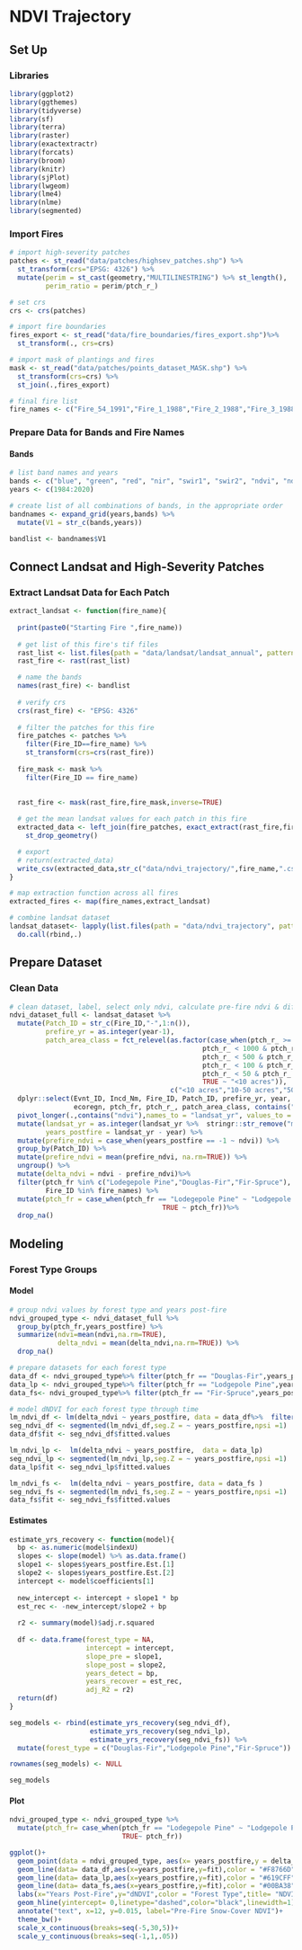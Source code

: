 # NDVI Trajectory

## Set Up

### Libraries 

```r
library(ggplot2)
library(ggthemes)
library(tidyverse)
library(sf)
library(terra)
library(raster)
library(exactextractr)
library(forcats)
library(broom)
library(knitr)
library(sjPlot)
library(lwgeom)
library(lme4)
library(nlme)
library(segmented)
```

### Import Fires

```r
# import high-severity patches
patches <- st_read("data/patches/highsev_patches.shp") %>% 
  st_transform(crs="EPSG: 4326") %>% 
  mutate(perim = st_cast(geometry,"MULTILINESTRING") %>% st_length(),
         perim_ratio = perim/ptch_r_)

# set crs
crs <- crs(patches)

# import fire boundaries
fires_export <- st_read("data/fire_boundaries/fires_export.shp")%>% 
  st_transform(., crs=crs)

# import mask of plantings and fires
mask <- st_read("data/patches/points_dataset_MASK.shp") %>% 
  st_transform(crs=crs) %>% 
  st_join(.,fires_export)

# final fire list
fire_names <- c("Fire_54_1991","Fire_1_1988","Fire_2_1988","Fire_3_1988","Fire_4_1988","Fire_7_1988","Fire_9_1988","Fire_10_1988","Fire_11_1988","Fire_12_1988","Fire_13_1988","Fire_14_1988","Fire_15_1988","Fire_16_1988","Fire_18_1988","Fire_19_1988","Fire_20_1988","Fire_22_1988","Fire_23_1988","Fire_25_1988","Fire_26_1988","Fire_28_1988","Fire_29_1988","Fire_31_1988","Fire_32_1989","Fire_33_1989","Fire_35_1989","Fire_38_1989","Fire_41_1989","Fire_42_1989","Fire_48_1990","Fire_49_1991","Fire_50_1991","Fire_51_1991")
```

### Prepare Data for Bands and Fire Names

#### Bands
```r
# list band names and years
bands <- c("blue", "green", "red", "nir", "swir1", "swir2", "ndvi", "ndwi", "nbr", "nbr2", "ndsi", "ndfsi", "evi")
years <- c(1984:2020)

# create list of all combinations of bands, in the appropriate order
bandnames <- expand_grid(years,bands) %>% 
  mutate(V1 = str_c(bands,years)) 

bandlist <- bandnames$V1
```

## Connect Landsat and High-Severity Patches

### Extract Landsat Data for Each Patch

```r
extract_landsat <- function(fire_name){
  
  print(paste0("Starting Fire ",fire_name))
  
  # get list of this fire's tif files
  rast_list <- list.files(path = "data/landsat/landsat_annual", pattern = str_c(fire_name,".tif"), all.files=TRUE, full.names=TRUE)
  rast_fire <- rast(rast_list)

  # name the bands
  names(rast_fire) <- bandlist
  
  # verify crs
  crs(rast_fire) <- "EPSG: 4326"
  
  # filter the patches for this fire
  fire_patches <- patches %>% 
    filter(Fire_ID==fire_name) %>% 
    st_transform(crs=crs(rast_fire))
    
  fire_mask <- mask %>% 
    filter(Fire_ID == fire_name)
  

  rast_fire <- mask(rast_fire,fire_mask,inverse=TRUE)
  
  # get the mean landsat values for each patch in this fire
  extracted_data <- left_join(fire_patches, exact_extract(rast_fire,fire_patches, append_cols = TRUE, max_cells_in_memory = 3e+08, fun = "mean")) %>% 
    st_drop_geometry()

  # export
  # return(extracted_data)
  write_csv(extracted_data,str_c("data/ndvi_trajectory/",fire_name,".csv"))
}
```

```r
# map extraction function across all fires
extracted_fires <- map(fire_names,extract_landsat)
```

```r
# combine landsat dataset
landsat_dataset<- lapply(list.files(path = "data/ndvi_trajectory", pattern = str_c("Fire"), all.files=TRUE, full.names=TRUE),read_csv) %>% 
  do.call(rbind,.) 
```

## Prepare Dataset 

### Clean Data

```r
# clean dataset, label, select only ndvi, calculate pre-fire ndvi & differenced ndvi
ndvi_dataset_full <- landsat_dataset %>% 
  mutate(Patch_ID = str_c(Fire_ID,"-",1:n()),
         prefire_yr = as.integer(year-1),
         patch_area_class = fct_relevel(as.factor(case_when(ptch_r_ >= 1000 ~ ">1000 acres",
                                                ptch_r_ < 1000 & ptch_r_ >= 500 ~ "500-1000 acres",
                                                ptch_r_ < 500 & ptch_r_ >= 100 ~ "100-500 acres",
                                                ptch_r_ < 100 & ptch_r_ >= 50 ~ "50-100 acres",
                                                ptch_r_ < 50 & ptch_r_ >= 10 ~ "10-50 acres",
                                                TRUE ~ "<10 acres")),
                                        c("<10 acres","10-50 acres","50-100 acres","100-500 acres","500-1000 acres",">1000 acres"))) %>% 
  dplyr::select(Evnt_ID, Incd_Nm, Fire_ID, Patch_ID, prefire_yr, year, 
                ecoregn, ptch_fr, ptch_r_, patch_area_class, contains("ndvi")) %>%
  pivot_longer(.,contains("ndvi"),names_to = "landsat_yr", values_to = "ndvi")%>% 
  mutate(landsat_yr = as.integer(landsat_yr %>%  stringr::str_remove("mean.ndvi")),
         years_postfire = landsat_yr - year) %>% 
  mutate(prefire_ndvi = case_when(years_postfire == -1 ~ ndvi)) %>% 
  group_by(Patch_ID) %>% 
  mutate(prefire_ndvi = mean(prefire_ndvi, na.rm=TRUE)) %>%
  ungroup() %>% 
  mutate(delta_ndvi = ndvi - prefire_ndvi)%>%  
  filter(ptch_fr %in% c("Lodegepole Pine","Douglas-Fir","Fir-Spruce"),
         Fire_ID %in% fire_names) %>% 
  mutate(ptch_fr = case_when(ptch_fr == "Lodegepole Pine" ~ "Lodgepole Pine",
                                      TRUE ~ ptch_fr))%>% 
  drop_na() 
```

## Modeling

### Forest Type Groups

#### Model 
```r
# group ndvi values by forest type and years post-fire
ndvi_grouped_type <- ndvi_dataset_full %>% 
  group_by(ptch_fr,years_postfire) %>% 
  summarize(ndvi=mean(ndvi,na.rm=TRUE),
            delta_ndvi = mean(delta_ndvi,na.rm=TRUE)) %>% 
  drop_na()

# prepare datasets for each forest type
data_df <- ndvi_grouped_type%>% filter(ptch_fr == "Douglas-Fir",years_postfire>=0)
data_lp <- ndvi_grouped_type%>% filter(ptch_fr == "Lodgepole Pine",years_postfire>=0)
data_fs<- ndvi_grouped_type%>% filter(ptch_fr == "Fir-Spruce",years_postfire>=0)

# model dNDVI for each forest type through time
lm_ndvi_df <- lm(delta_ndvi ~ years_postfire, data = data_df%>%  filter(years_postfire>=0))
seg_ndvi_df <- segmented(lm_ndvi_df,seg.Z = ~ years_postfire,npsi =1)
data_df$fit <- seg_ndvi_df$fitted.values

lm_ndvi_lp <-  lm(delta_ndvi ~ years_postfire,  data = data_lp)
seg_ndvi_lp <- segmented(lm_ndvi_lp,seg.Z = ~ years_postfire,npsi =1)
data_lp$fit <- seg_ndvi_lp$fitted.values

lm_ndvi_fs <-  lm(delta_ndvi ~ years_postfire, data = data_fs )
seg_ndvi_fs <- segmented(lm_ndvi_fs,seg.Z = ~ years_postfire,npsi =1)
data_fs$fit <- seg_ndvi_fs$fitted.values
```

#### Estimates

```r
estimate_yrs_recovery <- function(model){
  bp <- as.numeric(model$indexU)
  slopes <- slope(model) %>% as.data.frame()
  slope1 <- slopes$years_postfire.Est.[1]
  slope2 <- slopes$years_postfire.Est.[2]
  intercept <- model$coefficients[1]
  
  new_intercept <- intercept + slope1 * bp
  est_rec <- -new_intercept/slope2 + bp
  
  r2 <- summary(model)$adj.r.squared
  
  df <- data.frame(forest_type = NA,
                   intercept = intercept,
                   slope_pre = slope1,
                   slope_post = slope2, 
                   years_detect = bp,
                   years_recover = est_rec,
                   adj_R2 = r2)
  return(df)
}

seg_models <- rbind(estimate_yrs_recovery(seg_ndvi_df),
                    estimate_yrs_recovery(seg_ndvi_lp),
                    estimate_yrs_recovery(seg_ndvi_fs)) %>% 
  mutate(forest_type = c("Douglas-Fir","Lodgepole Pine","Fir-Spruce"))

rownames(seg_models) <- NULL

seg_models
```

#### Plot

```r
ndvi_grouped_type <- ndvi_grouped_type %>% 
  mutate(ptch_fr= case_when(ptch_fr == "Lodegepole Pine" ~ "Lodgepole Pine",
                            TRUE~ ptch_fr))

ggplot()+
  geom_point(data = ndvi_grouped_type, aes(x= years_postfire,y = delta_ndvi,color = ptch_fr)) +
  geom_line(data= data_df,aes(x=years_postfire,y=fit),color = "#F8766D") +
  geom_line(data= data_lp,aes(x=years_postfire,y=fit),color = "#619CFF") +
  geom_line(data= data_fs,aes(x=years_postfire,y=fit),color = "#00BA38") +
  labs(x="Years Post-Fire",y="dNDVI",color = "Forest Type",title= "NDVI Change Over Time 30 Years Post-Fire") +
  geom_hline(yintercept= 0,linetype="dashed",color="black",linewidth=1)+
  annotate("text", x=12, y=0.015, label="Pre-Fire Snow-Cover NDVI")+
  theme_bw()+
  scale_x_continuous(breaks=seq(-5,30,5))+
  scale_y_continuous(breaks=seq(-1,1,.05))
```
